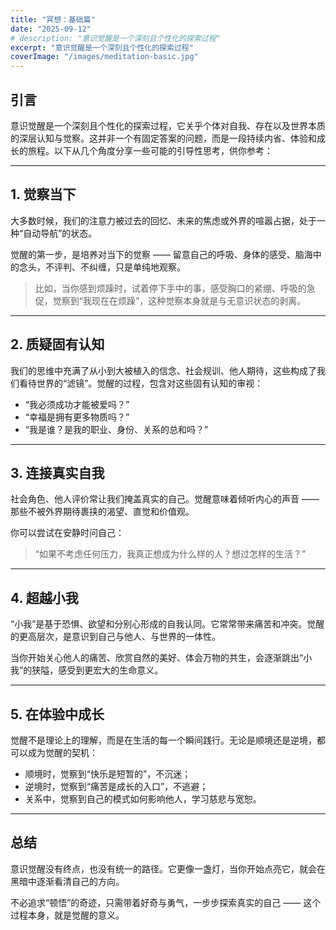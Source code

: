```yaml
---
title: "冥想：基础篇"
date: "2025-09-12"
# description: "意识觉醒是一个深刻且个性化的探索过程"
excerpt: "意识觉醒是一个深刻且个性化的探索过程"
coverImage: "/images/meditation-basic.jpg"
---
```



## **引言**

意识觉醒是一个深刻且个性化的探索过程，它关乎个体对自我、存在以及世界本质的深层认知与觉察。这并非一个有固定答案的问题，而是一段持续内省、体验和成长的旅程。以下从几个角度分享一些可能的引导性思考，供你参考：

---

## **1. 觉察当下**

大多数时候，我们的注意力被过去的回忆、未来的焦虑或外界的喧嚣占据，处于一种“自动导航”的状态。

觉醒的第一步，是培养对当下的觉察 —— 留意自己的呼吸、身体的感受、脑海中的念头，不评判、不纠缠，只是单纯地观察。

> 比如，当你感到烦躁时，试着停下手中的事，感受胸口的紧绷、呼吸的急促，觉察到“我现在在烦躁”，这种觉察本身就是与无意识状态的剥离。

---

## **2. 质疑固有认知**

我们的思维中充满了从小到大被植入的信念、社会规训、他人期待，这些构成了我们看待世界的“滤镜”。觉醒的过程，包含对这些固有认知的审视：

- “我必须成功才能被爱吗？”
- “幸福是拥有更多物质吗？”
- “我是谁？是我的职业、身份、关系的总和吗？”        

---

## **3. 连接真实自我**

社会角色、他人评价常让我们掩盖真实的自己。觉醒意味着倾听内心的声音 —— 那些不被外界期待裹挟的渴望、直觉和价值观。

你可以尝试在安静时问自己：

> “如果不考虑任何压力，我真正想成为什么样的人？想过怎样的生活？”

---

## **4. 超越小我**

“小我”是基于恐惧、欲望和分别心形成的自我认同。它常常带来痛苦和冲突。觉醒的更高层次，是意识到自己与他人、与世界的一体性。

当你开始关心他人的痛苦、欣赏自然的美好、体会万物的共生，会逐渐跳出“小我”的狭隘，感受到更宏大的生命意义。

---

## **5. 在体验中成长**

觉醒不是理论上的理解，而是在生活的每一个瞬间践行。无论是顺境还是逆境，都可以成为觉醒的契机：

- 顺境时，觉察到“快乐是短暂的”，不沉迷；
- 逆境时，觉察到“痛苦是成长的入口”，不逃避；
- 关系中，觉察到自己的模式如何影响他人，学习慈悲与宽恕。

---

## **总结**

意识觉醒没有终点，也没有统一的路径。它更像一盏灯，当你开始点亮它，就会在黑暗中逐渐看清自己的方向。

不必追求“顿悟”的奇迹，只需带着好奇与勇气，一步步探索真实的自己 —— 这个过程本身，就是觉醒的意义。
